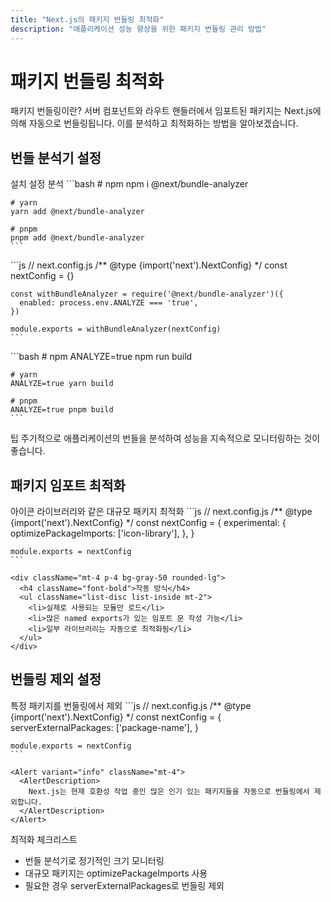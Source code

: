 ```yaml
---
title: "Next.js의 패키지 번들링 최적화"
description: "애플리케이션 성능 향상을 위한 패키지 번들링 관리 방법"
---
```



# 패키지 번들링 최적화

<Card className="mb-6">
  <CardHeader>
    <CardTitle>패키지 번들링이란?</CardTitle>
    <CardDescription>
      서버 컴포넌트와 라우트 핸들러에서 임포트된 패키지는 Next.js에 의해 자동으로 번들링됩니다. 
      이를 분석하고 최적화하는 방법을 알아보겠습니다.
    </CardDescription>
  </CardHeader>
</Card>

## 번들 분석기 설정

<Tabs defaultValue="install" className="mb-6">
  <TabsList>
    <TabsTrigger value="install">설치</TabsTrigger>
    <TabsTrigger value="config">설정</TabsTrigger>
    <TabsTrigger value="analyze">분석</TabsTrigger>
  </TabsList>
  <TabsContent value="install">
    ```bash
    # npm
    npm i @next/bundle-analyzer
    
    # yarn
    yarn add @next/bundle-analyzer
    
    # pnpm
    pnpm add @next/bundle-analyzer
    ```
  </TabsContent>
  <TabsContent value="config">
    ```js
    // next.config.js
    /** @type {import('next').NextConfig} */
    const nextConfig = {}
    
    const withBundleAnalyzer = require('@next/bundle-analyzer')({
      enabled: process.env.ANALYZE === 'true',
    })
    
    module.exports = withBundleAnalyzer(nextConfig)
    ```
  </TabsContent>
  <TabsContent value="analyze">
    ```bash
    # npm
    ANALYZE=true npm run build
    
    # yarn
    ANALYZE=true yarn build
    
    # pnpm
    ANALYZE=true pnpm build
    ```
  </TabsContent>
</Tabs>

<Alert className="mb-6">
  <AlertTitle>팁</AlertTitle>
  <AlertDescription>
    주기적으로 애플리케이션의 번들을 분석하여 성능을 지속적으로 모니터링하는 것이 좋습니다.
  </AlertDescription>
</Alert>

## 패키지 임포트 최적화

<Card className="mb-6">
  <CardHeader>
    <CardTitle>아이콘 라이브러리와 같은 대규모 패키지 최적화</CardTitle>
  </CardHeader>
  <CardContent>
    ```js
    // next.config.js
    /** @type {import('next').NextConfig} */
    const nextConfig = {
      experimental: {
        optimizePackageImports: ['icon-library'],
      },
    }
    
    module.exports = nextConfig
    ```
    
    <div className="mt-4 p-4 bg-gray-50 rounded-lg">
      <h4 className="font-bold">작동 방식</h4>
      <ul className="list-disc list-inside mt-2">
        <li>실제로 사용되는 모듈만 로드</li>
        <li>많은 named exports가 있는 임포트 문 작성 가능</li>
        <li>일부 라이브러리는 자동으로 최적화됨</li>
      </ul>
    </div>
  </CardContent>
</Card>

## 번들링 제외 설정

<Card className="mb-6">
  <CardHeader>
    <CardTitle>특정 패키지를 번들링에서 제외</CardTitle>
  </CardHeader>
  <CardContent>
    ```js
    // next.config.js
    /** @type {import('next').NextConfig} */
    const nextConfig = {
      serverExternalPackages: ['package-name'],
    }
    
    module.exports = nextConfig
    ```
    
    <Alert variant="info" className="mt-4">
      <AlertDescription>
        Next.js는 현재 호환성 작업 중인 많은 인기 있는 패키지들을 자동으로 번들링에서 제외합니다.
      </AlertDescription>
    </Alert>
  </CardContent>
</Card>

<Alert>
  <AlertTitle>최적화 체크리스트</AlertTitle>
  <AlertDescription>
    <ul className="list-disc list-inside">
      <li>번들 분석기로 정기적인 크기 모니터링</li>
      <li>대규모 패키지는 optimizePackageImports 사용</li>
      <li>필요한 경우 serverExternalPackages로 번들링 제외</li>
    </ul>
  </AlertDescription>
</Alert>